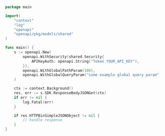 ```go showLineNumbers copy filename="Response Body Json Get usage example"
package main

import(
	"context"
	"log"
	"openapi"
	"openapi/pkg/models/shared"
)

func main() {
    s := openapi.New(
        openapi.WithSecurity(shared.Security{
            APIKeyAuth: openapi.String("Token YOUR_API_KEY"),
        }),
        openapi.WithGlobalPathParam(100),
        openapi.WithGlobalQueryParam("some example global query param"),
    )

    ctx := context.Background()
    res, err := s.SDK.ResponseBodyJSONGet(ctx)
    if err != nil {
        log.Fatal(err)
    }

    if res.HTTPBinSimpleJSONObject != nil {
        // handle response
    }
}
```
